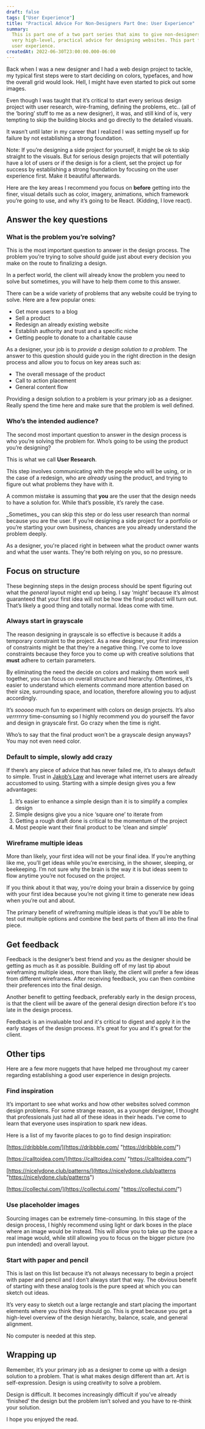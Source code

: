 ```yaml
---
draft: false
tags: ["User Experience"]
title: "Practical Advice For Non-Designers Part One: User Experience"
summary:
  This is part one of a two part series that aims to give non-designers some
  very high-level, practical advice for designing websites. This part focuses on overall
  user experience.
createdAt: 2022-06-30T23:00:00.000-06:00
---
```


Back when I was a new designer and I had a web design project to tackle, my typical first steps were to start deciding on colors, typefaces, and how the overall grid would look. Hell, I might have even started to pick out some images.

Even though I was taught that it’s critical to start every serious design project with user research, wire-framing, defining the problems, etc.. (all of the ‘boring’ stuff to me as a new designer), it was, and still kind of is, very tempting to skip the building blocks and go directly to the detailed visuals.

It wasn’t until later in my career that I realized I was setting myself up for failure by not establishing a strong foundation.

<Note>
  Note: If you’re designing a side project for yourself, it might be ok to skip
  straight to the visuals. But for serious design projects that will potentially
  have a lot of users or if the design is for a client, set the project up for
  success by establishing a strong foundation by focusing on the user experience
  first. Make it beautiful afterwards.
</Note>

Here are the key areas I recommend you focus on **before** getting into the finer, visual details such as color, imagery, animations, which framework you’re going to use, and why it’s going to be React. (Kidding, I love react).

## Answer the key questions

### What is the problem you’re solving?

This is the most important question to answer in the design process. The problem you’re trying to solve _should_ guide just about every decision you make on the route to finalizing a design.

In a perfect world, the client will already know the problem you need to solve but sometimes, you will have to help them come to this answer.

There can be a wide variety of problems that any website could be trying to solve. Here are a few popular ones:

- Get more users to a blog
- Sell a product
- Redesign an already existing website
- Establish authority and trust and a specific niche
- Getting people to donate to a charitable cause

As a designer, your job is to _provide a design solution to a problem_. The answer to this question should guide you in the right direction in the design process and allow you to focus on key areas such as:

- The overall message of the product
- Call to action placement
- General content flow

<Note>
  Providing a design solution to a problem is your primary job as a designer.
  Really spend the time here and make sure that the problem is well defined.
</Note>

### Who’s the intended audience?

The second most important question to answer in the design process is who you’re solving the problem for. Who’s going to be using the product you’re designing?

This is what we call **User Research**.

This step involves communicating with the people who will be using, or in the case of a redesign, who are _already_ using the product, and trying to figure out what problems they have with it.

A common mistake is assuming that **you** are the user that the design needs to have a solution for. While that’s possible, it’s rarely the case.

<Note>
  _Sometimes_ you can skip this step or do less user research than normal
  because you are the user. If you’re designing a side project for a portfolio
  or you’re starting your own business, chances are you already understand the
  problem deeply.
</Note>

As a designer, you're placed right in between what the product owner wants and what the user wants. They're both relying on you, so no pressure.

## Focus on structure

These beginning steps in the design process should be spent figuring out what the _general_ layout might end up being. I say ‘might’ because it’s almost guaranteed that your first idea will not be how the final product will turn out. That’s likely a good thing and totally normal. Ideas come with time.

### Always start in grayscale

The reason designing in grayscale is so effective is because it adds a temporary constraint to the project. As a new designer, your first impression of constraints might be that they’re a negative thing. I’ve come to love constraints because they force you to come up with creative solutions that **must** adhere to certain parameters.

By eliminating the need the decide on colors and making them work well together, you can focus on overall structure and hierarchy. Oftentimes, it’s easier to understand which elements command more attention based on their size, surrounding space, and location, therefore allowing you to adjust accordingly.

It’s _sooooo_ much fun to experiment with colors on design projects. It’s also _verrrrrry_ time-consuming so I highly recommend you do yourself the favor and design in grayscale first. Go crazy when the time is right.

<Note>
  Who’s to say that the final product won’t be a grayscale design anyways? You
  may not even need color.
</Note>

### Default to simple, slowly add crazy

If there’s any piece of advice that has never failed me, it’s to always default to simple. Trust in [Jakob’s Law](/blog/jakobs-law-and-how-to-use-it) and leverage what internet users are already accustomed to using. Starting with a simple design gives you a few advantages:

1. It’s easier to enhance a simple design than it is to simplify a complex design
2. Simple designs give you a nice ‘square one’ to iterate from
3. Getting a rough draft done is critical to the momentum of the project
4. Most people want their final product to be ‘clean and simple’

### Wireframe multiple ideas

More than likely, your first idea will not be your final idea. If you’re anything like me, you’ll get ideas while you’re exercising, in the shower, sleeping, or beekeeping. I’m not sure why the brain is the way it is but ideas seem to flow anytime you’re not focused on the project.

If you think about it that way, you’re doing your brain a disservice by going with your first idea because you’re not giving it time to generate new ideas when you’re out and about.

The primary benefit of wireframing multiple ideas is that you’ll be able to test out multiple options and combine the best parts of them all into the final piece.

## Get feedback

Feedback is the designer’s best friend and you as the designer should be getting as much as it as possible. Building off of my last tip about wireframing multiple ideas, more than likely, the client will prefer a few ideas from different wireframes. After receiving feedback, you can then combine their preferences into the final design.

Another benefit to getting feedback, preferably early in the design process, is that the client will be aware of the general design direction before it's too late in the design process.

Feedback is an invaluable tool and it's critical to digest and apply it in the early stages of the design process. It's great for you and it's great for the client.

## Other tips

Here are a few more nuggets that have helped me throughout my career regarding establishing a good user experience in design projects.

### Find inspiration

It’s important to see what works and how other websites solved common design problems. For some strange reason, as a younger designer, I thought that professionals just had all of these ideas in their heads. I’ve come to learn that everyone uses inspiration to spark new ideas.

Here is a list of my favorite places to go to find design inspiration:

[https://dribbble.com/](https://dribbble.com/ "https://dribbble.com/")

[https://calltoidea.com/](https://calltoidea.com/ "https://calltoidea.com/")

[https://nicelydone.club/patterns/](https://nicelydone.club/patterns "https://nicelydone.club/patterns")

[https://collectui.com/](https://collectui.com/ "https://collectui.com/")

### Use placeholder images

Sourcing images can be extremely time-consuming. In this stage of the design process, I highly recommend using light or dark boxes in the place where an image would be instead. This will allow you to take up the space a real image would, while still allowing you to focus on the bigger picture (no pun intended) and overall layout.

### Start with paper and pencil

This is last on this list because it’s not always necessary to begin a project with paper and pencil and I don’t always start that way. The obvious benefit of starting with these analog tools is the pure speed at which you can sketch out ideas.

It’s very easy to sketch out a large rectangle and start placing the important elements where you think they should go. This is great because you get a high-level overview of the design hierarchy, balance, scale, and general alignment.

No computer is needed at this step.

## Wrapping up

Remember, it’s your primary job as a designer to come up with a design solution to a problem. That is what makes design different than art. Art is self-expression. Design is using creativity to solve a problem.

Design is difficult. It becomes increasingly difficult if you’ve already ‘finished’ the design but the problem isn’t solved and you have to re-think your solution.

I hope you enjoyed the read.
